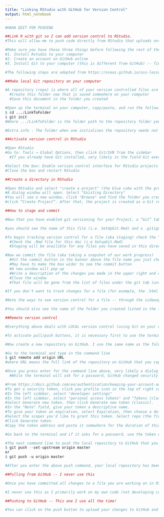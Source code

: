 ```yaml
---
title: "Linking RStudio with GitHub for Version Control"
output: html_notebook
---
```


```r
#HAHA EDIT FOR PUSHING

##Link R with git so I can add version control to RStudio. 
#This will allow me to push code directly from RStudio that uploads onto GitHub online AND have multiple versions of my code saved so I can go back in my coding history.

#Make sure you have these three things before following the rest of the steps
#1. Install Rstudio to your computer
#2. Create an account on GitHub online
#3. Install Git to your computer (this is different from GitHub) -- find directions for this at https://git-scm.com/book/en/v2/Getting-Started-Installing-Git

#The following steps are adapted from https://nceas.github.io/oss-lessons/version-control/4-getting-started-with-git-in-RStudio.html

```

```r
##Make local Git repository on your computer

#A repository (repo) is where all of your version controlled files are saved. On your computer, this looks like a single file folder that is dedicated to only saving code.
  #Create this folder now that is saved somewhere on your computer
  #Save this document in the folder you created

#Open up the terminal on your computer, copy/paste, and run the following code:
$ cd .../LinkToFolder
$ git init 
#Where .../LinkToFolder is the folder path to the repository folder you just created. You may need to google how to copy a folder path for your computer type (Macs and Windows are very different) if you haven't done this before.

#Extra info - The folder when one initialises the repository needs not necessarily need to be empty. It can be either empty or a folder with several different types of files. The git init command creates a hidden folder within the folder you just created which purpose is to keep track of all files in the directory.

```

```r
##Activate version control in RStudio

#Open RStudio
#Go to: Tools → Global Options, then click Git/SVN from the sidebar
  #If you already have Git installed, very likely in the field Git executable will appear the path where Git is installed in your computer. I leave this as-is (though you could change it if you know what you're doing)

#Select the box: Enable version control interface for RStudio projects at the top of the window and after that click the “Apply” and then "Ok" buttons at the bottom of the dialog window.
#Close the box and restart RStudio
```

```r
##Create a directory in RStudio

#Open RStudio and select "create a project" (the blue cube with the green plus in the top ribbon, second icon over from the left)
#A dialog window will open. Select "Existing Directory"
#You will see a new window. Click "Browse" and find the folder you created at the beginning of these steps
#click “Create Project”. After that, the project is created as a Git repository.
```

```r
##How to stage and commit

#Now that you have enabled git versioning for your Project, a “Git” tab should have been added to your interface next to “Environment” and “History” tabs in the upper right of the computer. You may have to drag the window out wider to see this.

#you should see the name of this file (i.e. SetUpGit.Rmd) and a .gitignore file. .gitignore is auto generated by R studio and hides all of the files we want to ignore and not track using version control. We will use this in the future.

#To begin tracking version control for a file (aka staging) check the "staged" box in front of the file name in the Git tab on the right
  #Check the .Rmd file for this doc (i.e SetupGit.Rmd)
  #Staging will be availible for any files you have saved in this directory (this folder)

#Now we commit the file (aka taking a snapshot of our work progress)
  #Hit the commit button in the banner above the file name you just checked - the icon is the white boxes with the green checkmark
  #May have to make the box wider to see the commit button
  #A new window will pop up
  #Write a description of the changes you made in the upper right and click commit
  #Close the window
  #That file will be gone from the list of files under the git tab (until you made more changes to the file)

#If you don't want to track changes for a file (for example, the .html version of this file), select the staged box for that file, click commit, and then in the popup window select "ignore" from the top banner instead of commit

#Note the ways to see version control for a file -- through the sideways Git button that is grey, red, and green at the top of the banner. Click the carrot to access the drop down, and there are "diff," log," and "revert" buttons.

#You should also see the name of the folder you created listed in the far upper right corner. This shows the directory (folder) you are saving your work in, so for example if you set up multiple version controlled folders for different projects, you could toggle between directories

```

```r
##Remote version control

#Everything above deals with LOCAL version control (using Git on your computer), but does not upload anything to online GitHub. We want to be able to upload our code online! You may notice that the arrows (pull/push) buttons on the Git tab are greyed out. The reason is that we did not tell RStudio to use any remote repository like those in GitHub.

#To activate pull/push buttons, it is necessary first to use the terminal to add a remote origin with the push command or pull a repository from GitHub.

#Now create a new repository on GitHub. I use the same name as the folder I made on my laptop. When you create a new repository, there will be a window with "Quick setup — if you’ve done this kind of thing before" and a url below. Copy the URL and paste it somewhere on your computer for the duration of this exercise, because the URL will go away.

#Go to the terminal and type in the command line
$ git remote add origin URL
#where URL means the full link of the repository on GitHub that you copied.

#Once you press enter for the command line above, very likely a dialog window will appear and you will be asked to enter some GitHub credentials like the username or password or both - READ BELOW BEFORE CONTINUING
  #While the terminal will ask for a password, GitHub changed security features in 2021 so instead of a password you need to enter a security token rather than your GitHub password.

#From https://docs.github.com/en/authentication/keeping-your-account-and-data-secure/managing-your-personal-access-tokens
#To get a security token, click you profile icon in the top of right corner of the GitHub page and select settings
#In the left sidebar, select "developer settings"
#In the left sidebar, select "personal access tokens" and "Tokens (classic)"
#Select Generate new token, then click Generate new token (classic).
#In the "Note" field, give your token a descriptive name.
#To give your token an expiration, select Expiration, then choose a default option.
#Select the scopes you'd like to grant this token. Select repo (the first check box)
#Click Generate token.
#Copy the token address and paste it somewhere for the duration of this excercise - the token code goes away, and you may need to access it again!

#Go back to the terminal and if it asks for a password, use the token code instead of a password.

#The next command line to push the local repository to GitHub that you need to write in the terminal:
$ git push --set-upstream origin master
or
$ git push -u origin master

#After you enter the above push command, your local repository has been pushed to GitHub and one can directly check it by looking at the proper GitHub account. You should see some files appear in the repo you just made on GitHub. The push/pull arrows in RStudio should also be blue and green now.
```

```r
##Pulling from GitHub -- I never use this

#Once you have committed all changes to a file you are working on in RStudio, you can pull the latest version of the repository from GitHub by clicking on the pull button (in the same banner as commit). Conflict may happen during this steps if several persons have modified the same file. Don’t worry, git will walk you through the necessary steps to fix the conflicts.

#I never use this as I primarily work on my own code (not developing code in a team)
```

```r
##Pushing to GitHub -- This one I use all the time!

#You can click on the push button to upload your changes to GitHub and share your work with others. It's good practice to do this because it backs up the version control you have on your computer to online.
```

